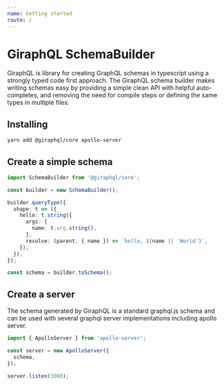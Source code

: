 ```yaml
---
name: Getting started
route: /
---
```


# GiraphQL SchemaBuilder

GiraphQL is library for creating GraphQL schemas in typescript using a strongly typed code first
approach. The GiraphQL schema builder makes writing schemas easy by providing a simple clean API
with helpful auto-completes, and removing the need for compile steps or defining the same types in
multiple files.

## Installing

```bash
yarn add @giraphql/core apollo-server
```

## Create a simple schema

```typescript
import SchemaBuilder from '@giraphql/core';

const builder = new SchemaBuilder();

builder.queryType({
  shape: t => ({
    hello: t.string({
      args: {
        name: t.arg.string(),
      },
      resolve: (parent, { name }) => `hello, ${name || 'World'}`,
    }),
  }),
});

const schema = builder.toSchema();
```

## Create a server

The schema generated by GiraphQL is a standard graphql.js schema and can be used with several
graphql server implementations including apollo server.

```typescript
import { ApolloServer } from 'apollo-server';

const server = new ApolloServer({
  schema,
});

server.listen(3000);
```
